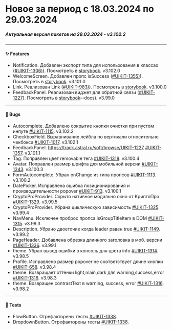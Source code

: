 # Новое за период с 18.03.2024 по 29.03.2024

##### Актуальная версия пакетов на 29.03.2024 - v3.102.2

---

#### ✨ Features 
 - Notification. Добавлен экспорт типа для использования в классах ([#UIKIT-1306)](https://track.astral.ru/soft/browse/UIKIT-1306)). Посмотреть в [storybook](https://main--61baeff6f06230003a88ef8a.chromatic.com/?path=/docs/components-notification--docs). v3.102.0
 - WelcomeScreen. Добавлен пропс isSuccess ([#UIKIT-1355)](https://track.astral.ru/soft/browse/UIKIT-1355)). Посмотреть в [storybook](https://main--61baeff6f06230003a88ef8a.chromatic.com/?path=/docs/components-welcomescreen--docs). v3.101.0
 - Link. Реализован Link ([#UIKIT-983)](https://track.astral.ru/soft/browse/UIKIT-983)). Посмотреть в [storybook](https://main--61baeff6f06230003a88ef8a.chromatic.com/?path=/docs/components-link--docs). v3.100.0
 - FeedbackPanel. Реализован виджет для обратной связи ([#UIKIT-1227](https://track.astral.ru/soft/browse/UIKIT-1227)). Посмотреть в [storybook](https://main--61baeff6f06230003a88ef8a.chromatic.com/?path=/docs/components-feedbackpanel)--docs). v3.99.0

---

#### 🐞 Bugs 
 - Autocomplete. Добавлено сокрытие кнопки очистки при пустом инпуте [#UIKIT-1115](https://track.astral.ru/soft/browse/UIKIT-1115). v3.102.2
 - CheckboxField. Выравнивание лейбла по вертикали относительно чекбокса [#UIKIT-1017](https://track.astral.ru/soft/browse/UIKIT-1017). v3.102.1
 - FeedbackPanel. https://track.astral.ru/soft/browse/UIKIT-1227 [#UIKIT-1357](https://track.astral.ru/soft/browse/UIKIT-1357). v3.101.1
 - Tag. Поправлен цвет removable тега [#UIKIT-1318](https://track.astral.ru/soft/browse/UIKIT-1318). v3.100.4
 - Avatar. Поправлен размер шрифта для мобильной версии [#UIKIT-1343](https://track.astral.ru/soft/browse/UIKIT-1343). v3.100.3
 - FormAutocomplete. Убран onChange из типа пропсов [#UIKIT-1113](https://track.astral.ru/soft/browse/UIKIT-1113). v3.100.2
 - DatePicker. Исправлена ошибка позиционирования и производительности popover [#UIKIT-913](https://track.astral.ru/soft/browse/UIKIT-913). v3.100.1
 - CryptoProProvider. Скрыто нативное модально окно от КриптоПро [#UIKIT-1329](https://track.astral.ru/soft/browse/UIKIT-1329). v3.99.5
 - CryptoProProvider. Убрана циклическую зависимость [#UIKIT-1325](https://track.astral.ru/soft/browse/UIKIT-1325). v3.99.4
 - NavMenu. Исключен проброс пропса isGroupTitleItem в DOM [#UIKIT-1315](https://track.astral.ru/soft/browse/UIKIT-1315). v3.99.3
 - Description. Убрано двоеточие когда leader равен true [#UIKIT-1149](https://track.astral.ru/soft/browse/UIKIT-1149). v3.99.2
 - PageHeader. Добавлена обрезка длинного заголовка в моб. версии [#UIKIT-1336](https://track.astral.ru/soft/browse/UIKIT-1336). v3.99.1
 - theme. Убран вывод ошибки в консоль для цвета info [#UIKIT-1314](https://track.astral.ru/soft/browse/UIKIT-1314). v3.98.5
 - Profile. Исправлено размер popover не соответствует длине кнопки [#UIKIT-658](https://track.astral.ru/soft/browse/UIKIT-658). v3.98.4
 - theme. Возвращает оттенки light,main,dark для warning,success,error [#UIKIT-1316](https://track.astral.ru/soft/browse/UIKIT-1316). v3.98.3
 - theme. Возвращен contrastText в warning, success, error [#UIKIT-1316](https://track.astral.ru/soft/browse/UIKIT-1316). v3.98.2

---
        
#### 🧪 Tests 
 - FlowButton. Отрефакторены тесты [#UIKIT-1338](https://track.astral.ru/soft/browse/UIKIT-1338). 
 - DropdownButton. Отрефакторены тесты [#UIKIT-1338](https://track.astral.ru/soft/browse/UIKIT-1338). 
   

